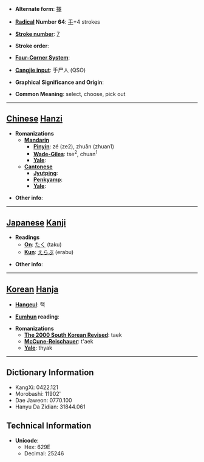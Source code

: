 * '''Alternate form''': [[擇]]

* '''[[Wiktionary:Chinese radical index| Radical]] Number 64''': [[Wiktionary:Chinese radical index 手|手]]+4 strokes

* '''[[Wiktionary:Chinese total strokes index|Stroke number]]''': [[Wiktionary:Chinese total strokes index 7|7]]

* '''Stroke order''': 

* '''[[Wiktionary:Chinese four corner index|Four-Corner System]]''': 

* '''[[Wiktionary:Chinese Cangjie index|Cangjie input]]''': 手尸人 (QSO)

* '''Graphical Significance and Origin''': 

* '''Common Meaning''': select, choose, pick out

----

== [[Chinese]] [[Hanzi]] ==

* '''Romanizations'''
** '''[[Mandarin]]'''
*** '''[[Pinyin]]''': zé (ze2), zhuān (zhuan1)
*** '''[[Wade-Giles]]''': tse<sup>2</sup>, chuan<sup>1</sup>
*** '''[[Yale]]''': 
** '''[[Cantonese]]'''
*** '''[[Jyutping]]''':
*** '''[[Penkyamp]]''': 
*** '''[[Yale]]''': 

* '''Other info''': 

----

== [[Japanese]] [[Kanji]] ==

* '''Readings'''
** '''[[On]]''': [[たく]] (taku)
** '''[[Kun]]''': [[えらぶ]] (erabu)

* '''Other info''':  

----

== [[Korean]] [[Hanja]] ==

* '''[[Hangeul]]''': 택

* '''[[Eumhun]] reading''': 

* '''Romanizations'''
** '''[[The 2000 South Korean Revised Romanization|The 2000 South Korean Revised]]''': taek
** '''[[McCune-Reischauer]]''': t'aek
** '''[[Yale]]''': thyak

----

== Dictionary Information ==

* KangXi: 0422.121
* Morobashi: 11902'
* Dae Jaweon: 0770.100
* Hanyu Da Zidian: 31844.061

== Technical Information ==

* '''Unicode''':
** Hex: 629E
** Decimal: 25246
